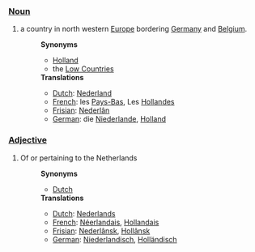 ===[[Noun]]===
# a country in north western [[Europe]] bordering [[Germany]] and [[Belgium]].
#:'''Synonyms'''
#:*[[Holland]]
#:*the [[Low Countries]]
#:'''Translations'''
#:*[[Dutch]]: [[Nederland]]
#:*[[French]]: les [[Pays-Bas]], Les [[Hollandes]]
#:*[[Frisian]]: [[Nederlân]]
#:*[[German]]: die [[Niederlande]], [[Holland]]

===[[Adjective]]===
# Of or pertaining to the Netherlands
#:'''Synonyms'''
#:*[[Dutch]]
#:'''Translations'''
#:*[[Dutch]]: [[Nederlands]]
#:*[[French]]: [[Néerlandais]], [[Hollandais]]
#:*[[Frisian]]: [[Nederlânsk]], [[Hollânsk]]
#:*[[German]]: [[Niederlandisch]], [[Holländisch]]